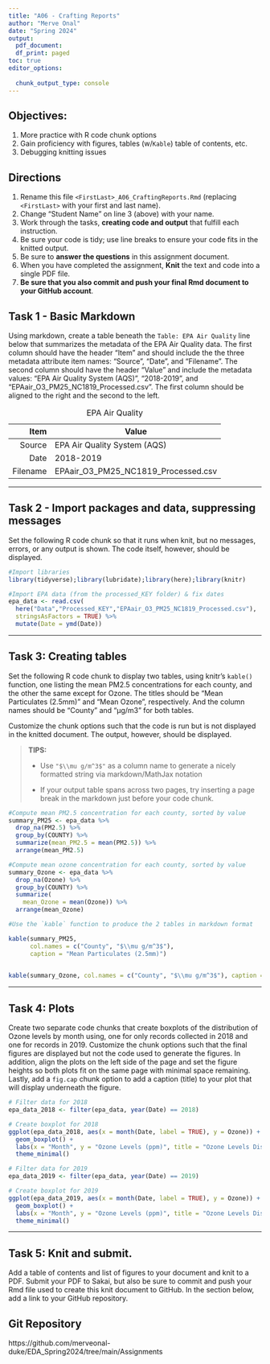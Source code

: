 ```yaml
---
title: "A06 - Crafting Reports"
author: "Merve Onal" 
date: "Spring 2024"
output:
  pdf_document:
  df_print: paged 
toc: true
editor_options:  
  
  chunk_output_type: console
---
```

\listoftables

## Objectives:

1.  More practice with R code chunk options
1.  Gain proficiency with figures, tables (w/`Kable`) table of contents, etc.
1.  Debugging knitting issues

## Directions

1.  Rename this file `<FirstLast>_A06_CraftingReports.Rmd` (replacing `<FirstLast>` with your first and last name).
1.  Change "Student Name" on line 3 (above) with your name.
1.  Work through the tasks, **creating code and output** that fulfill each instruction.
1.  Be sure your code is tidy; use line breaks to ensure your code fits in the knitted output.
1.  Be sure to **answer the questions** in this assignment document.
1.  When you have completed the assignment, **Knit** the text and code into a single PDF file.
1.  **Be sure that you also commit and push your final Rmd document to your GitHub account**.

## Task 1 - Basic Markdown

Using markdown, create a table beneath the `Table: EPA Air Quality` line below that summarizes the metadata of the EPA Air Quality data. The first column should have the header "Item" and should include the the three metadata attribute item names: "Source", "Date", and "Filename". The second column should have the header "Value" and include the metadata values: "EPA Air Quality System (AQS)", "2018-2019", and "EPAair_O3_PM25_NC1819_Processed.csv". The first column should be aligned to the right and the second to the left.

Table: EPA Air Quality

|     Item | Value                               |
|---------:|-------------------------------------|
|   Source | EPA Air Quality System (AQS)        |
|     Date | 2018-2019                           |
| Filename | EPAair_O3_PM25_NC1819_Processed.csv |
   

---


## Task 2 - Import packages and data, suppressing messages

Set the following R code chunk so that it runs when knit, but no messages, errors, or any output is shown. The code itself, however, should be displayed.

```r
#Import libraries
library(tidyverse);library(lubridate);library(here);library(knitr)

#Import EPA data (from the processed_KEY folder) & fix dates
epa_data <- read.csv(
  here("Data","Processed_KEY","EPAair_O3_PM25_NC1819_Processed.csv"),
  stringsAsFactors = TRUE) %>% 
  mutate(Date = ymd(Date))
```

---

## Task 3: Creating tables

Set the following R code chunk to display two tables, using knitr's `kable()` function, one listing the mean PM2.5 concentrations for each county, and the other the same except for Ozone. The titles should be "Mean Particulates (2.5mm)" and "Mean Ozone", respectively. And the column names should be "County" and "µg/m3" for both tables.

Customize the chunk options such that the code is run but is not displayed in the knitted document. The output, however, should be displayed.

> **TIPS:**
>
> -   Use `"$\\mu g/m^3$"` as a column name to generate a nicely formatted string via markdown/MathJax notation
>
> -   If your output table spans across two pages, try inserting a page break in the markdown just before your code chunk.


```r
#Compute mean PM2.5 concentration for each county, sorted by value
summary_PM25 <- epa_data %>% 
  drop_na(PM2.5) %>% 
  group_by(COUNTY) %>% 
  summarize(mean_PM2.5 = mean(PM2.5)) %>% 
  arrange(mean_PM2.5)

#Compute mean ozone concentration for each county, sorted by value
summary_Ozone <- epa_data %>% 
  drop_na(Ozone) %>% 
  group_by(COUNTY) %>% 
  summarize(
    mean_Ozone = mean(Ozone)) %>% 
  arrange(mean_Ozone)

#Use the `kable` function to produce the 2 tables in markdown format

kable(summary_PM25, 
      col.names = c("County", "$\\mu g/m^3$"), 
      caption = "Mean Particulates (2.5mm)") 
  

kable(summary_Ozone, col.names = c("County", "$\\mu g/m^3$"), caption = "Mean Ozone") 
```

---

## Task 4: Plots

Create two separate code chunks that create boxplots of the distribution of Ozone levels by month using, one for only records collected in 2018 and one for records in 2019. Customize the chunk options such that the final figures are displayed but not the code used to generate the figures. In addition, align the plots on the left side of the page and set the figure heights so both plots fit on the same page with minimal space remaining. Lastly, add a `fig.cap` chunk option to add a caption (title) to your plot that will display underneath the figure.

```r

# Filter data for 2018
epa_data_2018 <- filter(epa_data, year(Date) == 2018)

# Create boxplot for 2018
ggplot(epa_data_2018, aes(x = month(Date, label = TRUE), y = Ozone)) +
  geom_boxplot() +
  labs(x = "Month", y = "Ozone Levels (ppm)", title = "Ozone Levels Distribution by Month (2018)") +
  theme_minimal()
```

```r
# Filter data for 2019
epa_data_2019 <- filter(epa_data, year(Date) == 2019)

# Create boxplot for 2019
ggplot(epa_data_2019, aes(x = month(Date, label = TRUE), y = Ozone)) +
  geom_boxplot() +
  labs(x = "Month", y = "Ozone Levels (ppm)", title = "Ozone Levels Distribution by Month (2019)") +
  theme_minimal()

```
---
\newpage

## Task 5: Knit and submit.
Add a table of contents and list of figures to your document and knit to a PDF. Submit your PDF to Sakai, but also be sure to commit and push your Rmd file used to create this knit document to GitHub. In the section below, add a link to your GitHub repository. 


## Git Repository 
https://github.com/merveonal-duke/EDA_Spring2024/tree/main/Assignments
